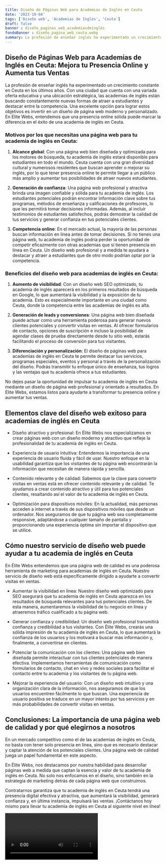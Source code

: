 ```yaml
---
title: Diseño de Páginas Web para Academias de Inglés en Ceuta
date: '2023-10-04'
tags: ['Diseño web', 'Academias de Inglés', 'Ceuta']
draft: false
banner : diseño_paginas_web_academiasdeinglés
fondoBanner : diseño_pagina_web_ceuta.webp
summary: La profesión de enseñar inglés ha experimentado un crecimiento constante en Ceuta en los últimos años. Con una ciudad que cuenta con una variada oferta educativa y una ubicación estratégica, las academias de inglés están buscando constantemente nuevas formas de atraer a estudiantes y destacar entre la competencia. Una excelente opción para lograr estos objetivos es invertir en un diseño de página web moderno y personalizado. En Elite Webs, entendemos que una presencia online sólida puede marcar la diferencia en el éxito de una academia de inglés en Ceuta.
---
```


## Diseño de Páginas Web para Academias de Inglés en Ceuta: Mejora tu Presencia Online y Aumenta tus Ventas

La profesión de enseñar inglés ha experimentado un crecimiento constante en Ceuta en los últimos años. Con una ciudad que cuenta con una variada oferta educativa y una ubicación estratégica, las academias de inglés están buscando constantemente nuevas formas de atraer a estudiantes y destacar entre la competencia. Una excelente opción para lograr estos objetivos es invertir en un diseño de página web moderno y personalizado. En Elite Webs, entendemos que una presencia online sólida puede marcar la diferencia en el éxito de una academia de inglés en Ceuta.

### Motivos por los que necesitas una página web para tu academia de inglés en Ceuta:

1. **Alcance global**: Con una página web bien diseñada y optimizada para los motores de búsqueda, tu academia de inglés estará disponible para estudiantes en todo el mundo. Ceuta cuenta con una gran diversidad cultural y numerosos residentes que buscan aprender o mejorar su inglés, por lo que tener presencia online te permite llegar a un público más amplio y aumentar tus posibilidades de atraer nuevos estudiantes.

2. **Generación de confianza**: Una página web profesional y atractiva brinda una imagen confiable y sólida para tu academia de inglés. Los estudiantes potenciales podrán encontrar información clave sobre tus programas, métodos de enseñanza y calificaciones de profesores, lo que les permitirá tomar decisiones informadas. Además, al incluir testimonios de estudiantes satisfechos, podrás demostrar la calidad de tus servicios y generar confianza en tus potenciales clientes.

3. **Competencia online**: En el mercado actual, la mayoría de las personas buscan información en línea antes de tomar decisiones. Si no tienes una página web, tu academia de inglés podría perder la oportunidad de competir eficazmente con otras academias que sí tienen presencia en línea en Ceuta. Un diseño web profesional y a medida te ayudará a destacar y atraer a estudiantes que de otro modo podrían optar por la competencia.

### Beneficios del diseño web para academias de inglés en Ceuta:

1. **Aumento de visibilidad**: Con un diseño web SEO optimizado, tu academia de inglés aparecerá en los primeros resultados de búsqueda en Google, lo que aumentará la visibilidad y la exposición de tu academia. Esto es especialmente importante en una ciudad como Ceuta, donde la competencia entre las academias de inglés es alta.

2. **Generación de leads y conversiones**: Una página web bien diseñada puede actuar como una herramienta poderosa para generar nuevos clientes potenciales y convertir visitas en ventas. Al ofrecer formularios de contacto, opciones de suscripción e incluso la posibilidad de agendar clases de prueba directamente desde tu sitio web, estarás facilitando el proceso de conversión para tus visitantes.

3. **Diferenciación y personalización**: El diseño de páginas web para academias de inglés en Ceuta te permite destacar tus servicios, programas especiales, eventos y personal a través de la personalización del diseño. Podrás transmitir tu enfoque único de enseñanza, tus logros y las ventajas que tu academia ofrece a tus estudiantes.

No dejes pasar la oportunidad de impulsar tu academia de inglés en Ceuta mediante un diseño de página web profesional y orientado a resultados. En Elite Webs, estamos listos para ayudarte a transformar tu presencia online y aumentar tus ventas.

<GifSeo />

<Cta />

## Elementos clave del diseño web exitoso para academias de inglés en Ceuta

- Diseño atractivo y profesional: En Élite Webs nos especializamos en crear páginas web con un diseño moderno y atractivo que refleje la profesionalidad de tu academia de inglés en Ceuta. 

- Experiencia de usuario intuitiva: Entendemos la importancia de una experiencia de usuario fluida y fácil de usar. Nuestro enfoque en la usabilidad garantiza que los visitantes de tu página web encontrarán la información que necesitan de manera rápida y sencilla.

- Contenido relevante y de calidad: Sabemos que la clave para convertir visitas en ventas está en ofrecer contenido relevante y de calidad. Te ayudamos a crear contenido atractivo y útil para tus potenciales clientes, resaltando así el valor de tu academia de inglés en Ceuta.

- Optimización para dispositivos móviles: En la actualidad, más personas acceden a internet a través de sus dispositivos móviles que desde un ordenador. Nos aseguramos de que tu página web sea completamente responsive, adaptándose a cualquier tamaño de pantalla y proporcionando una experiencia óptima sin importar el dispositivo que se utilice.

## Cómo nuestro servicio de diseño web puede ayudar a tu academia de inglés en Ceuta

En Élite Webs entendemos que una página web de calidad es una poderosa herramienta de marketing para academias de inglés en Ceuta. Nuestro servicio de diseño web está específicamente dirigido a ayudarte a convertir visitas en ventas. 

- Aumentar la visibilidad en línea: Nuestro diseño web optimizado para SEO asegurará que tu academia de inglés en Ceuta aparezca en los resultados de búsqueda relevantes para tus potenciales clientes. De esta manera, aumentaremos la visibilidad de tu negocio en línea y atraeremos tráfico cualificado a tu página web.

- Generar confianza y credibilidad: Un diseño web profesional transmitirá confianza y credibilidad a tus visitantes. Con Élite Webs, crearás una sólida impresión de tu academia de inglés en Ceuta, lo que aumentará la confianza de los usuarios y los motivará a buscar más información y, finalmente, a convertirse en clientes.

- Potenciar la comunicación con los clientes: Una página web bien diseñada permite interactuar con tus clientes potenciales de manera efectiva. Implementamos herramientas de comunicación como formularios de contacto, chat en vivo y redes sociales para facilitar el contacto entre tu academia y los visitantes de tu página web.

- Mejorar la experiencia del usuario: Con un diseño web intuitivo y una organización clara de la información, nos aseguramos de que los usuarios encuentren fácilmente lo que buscan. Una experiencia de usuario positiva se traduce en un mayor interés por tus servicios y en más probabilidades de convertir visitas en ventas.

## Conclusiones: La importancia de una página web de calidad y por qué elegirnos a nosotros

En un mercado competitivo como el de las academias de inglés en Ceuta, no basta con tener solo presencia en línea, sino que es necesario destacar y captar la atención de los potenciales clientes. Una página web de calidad juega un papel fundamental en este aspecto.

En Élite Webs, nos destacamos por nuestra habilidad para desarrollar páginas web a medida que captan la esencia y valor de tu academia de inglés en Ceuta. No solo nos enfocamos en el diseño, sino también en la estrategia de marketing detrás de cada página web que construimos. 

Contratarnos garantiza que tu academia de inglés en Ceuta tendrá una presencia digital efectiva y atractiva, que aumentará la visibilidad, generará confianza y, en última instancia, impulsará las ventas. ¡Contáctanos hoy mismo para llevar tu academia de inglés en Ceuta al siguiente nivel en línea!

<Video />

<CtaBot job='Academias de Inglés' city='Ceuta'/>

<Gmaps query='Ceuta+españa+maps' />